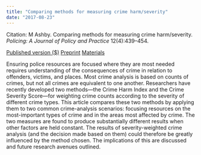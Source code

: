 ```yaml
---
title: "Comparing methods for measuring crime harm/severity"
date: "2017-08-23"
---
```


Citation: M Ashby. Comparing methods for measuring crime harm/severity. _Policing: A Journal of Policy and Practice_ 12(4):439--454.

[Published version ($)](https://doi.org/10.1093/police/pax049){.btn .btn-primary}
[Preprint](https://osf.io/preprints/socarxiv/23nv7){.btn .btn-primary}
[Materials](https://osf.io/c8dx4/){.btn .btn-primary}

Ensuring police resources are focused where they are most needed requires understanding of the consequences of crime in relation to offenders, victims, and places. Most crime analysis is based on counts of crimes, but not all crimes are equivalent to one another. Researchers have recently developed two methods—the Crime Harm Index and the Crime Severity Score—for weighting crime counts according to the severity of different crime types. This article compares these two methods by applying them to two common crime-analysis scenarios: focusing resources on the most-important types of crime and in the areas most affected by crime. The two measures are found to produce substantially different results when other factors are held constant. The results of severity-weighted crime analysis (and the decision made based on them) could therefore be greatly influenced by the method chosen. The implications of this are discussed and future research avenues outlined.

